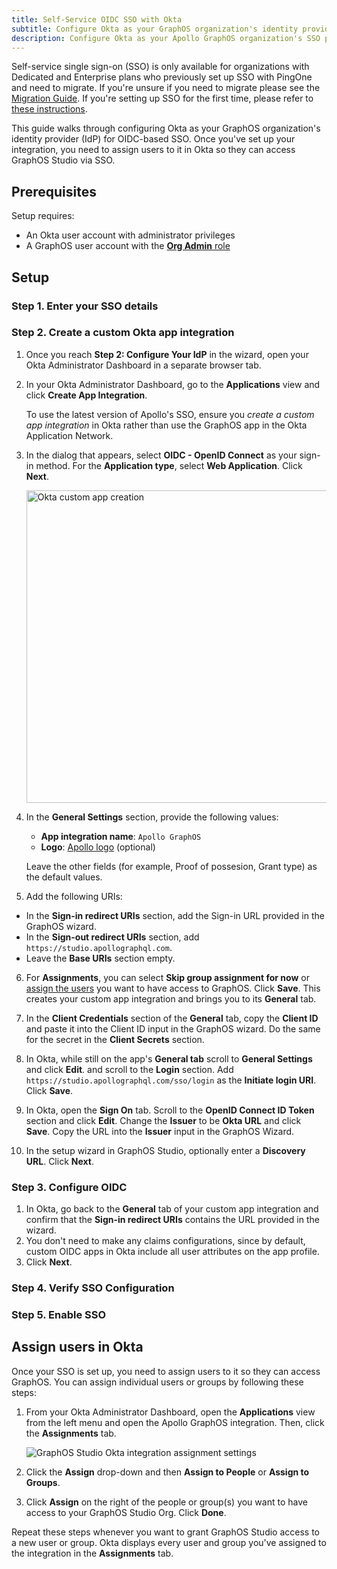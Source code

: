 ```yaml
---
title: Self-Service OIDC SSO with Okta
subtitle: Configure Okta as your GraphOS organization's identity provider
description: Configure Okta as your Apollo GraphOS organization's SSO provider with this OIDC setup guide.
---
```


<PremiumFeature>

Self-service single sign-on (SSO) is only available for organizations with Dedicated and Enterprise plans who previously set up SSO with PingOne and need to migrate.
If you're unsure if you need to migrate please see the [Migration Guide](./migration#who-needs-to-migrate).
If you're setting up SSO for the first time, please refer to [these instructions](../okta-integration-guide).

</PremiumFeature>

This guide walks through configuring Okta as your GraphOS organization's identity provider (IdP) for OIDC-based SSO. Once you've set up your integration, you need to assign users to it in Okta so they can access GraphOS Studio via SSO.

<SSOMigrationNotice />

## Prerequisites

Setup requires:

- An Okta user account with administrator privileges
- A GraphOS user account with the [**Org Admin** role](../members/#organization-wide-member-roles)

## Setup

<SSOSetupSteps type="OIDC" idp="Okta app integration" />

<!-- vale Apollo.Headings = NO -->

### Step 1. Enter your SSO details

<SSOShareDetails type="OIDC" />

### Step 2. Create a custom Okta app integration

1. Once you reach **Step 2: Configure Your IdP** in the wizard, open your Okta Administrator Dashboard in a separate browser tab.
2. In your Okta Administrator Dashboard, go to the **Applications** view and click **Create App Integration**.

   <Note>

   To use the latest version of Apollo's SSO, ensure you _create a custom app integration_ in Okta rather than use the GraphOS app in the Okta Application Network.

   </Note>

3. In the dialog that appears, select **OIDC - OpenID Connect** as your sign-in method. For the **Application type**, select **Web Application**. Click **Next**.

   <img
     src="../../../img/sso/okta-oidc-app.jpg"
     alt="Okta custom app creation"
     className="screenshot"
     width="500"
   />

4. In the **General Settings** section, provide the following values:

   - **App integration name**: `Apollo GraphOS`
   - **Logo**: [Apollo logo](../../../img/sso/apollo-sk-logo.jpg) (optional)

   Leave the other fields (for example, Proof of possesion, Grant type) as the default values.

5. Add the following URIs:

- In the **Sign-in redirect URIs** section, add the Sign-in URL provided in the GraphOS wizard.
- In the **Sign-out redirect URIs** section, add `https://studio.apollographql.com`.
- Leave the **Base URIs** section empty.

6. For **Assignments**, you can select **Skip group assignment for now** or [assign the users](#assign-users-in-okta) you want to have access to GraphOS. Click **Save**. This creates your custom app integration and brings you to its **General** tab.

7. In the **Client Credentials** section of the **General** tab, copy the **Client ID** and paste it into the Client ID input in the GraphOS wizard. Do the same for the secret in the **Client Secrets** section.

8. In Okta, while still on the app's **General tab** scroll to **General Settings** and click **Edit**. and scroll to the **Login** section. Add `https://studio.apollographql.com/sso/login` as the **Initiate login URI**. Click **Save**.

9. In Okta, open the **Sign On** tab. Scroll to the **OpenID Connect ID Token** section and click **Edit**. Change the **Issuer** to be **Okta URL** and click **Save**. Copy the URL into the **Issuer** input in the GraphOS Wizard.

10. In the setup wizard in GraphOS Studio, optionally enter a **Discovery URL**. Click **Next**.

### Step 3. Configure OIDC

1. In Okta, go back to the **General** tab of your custom app integration and confirm that the **Sign-in redirect URIs** contains the URL provided in the wizard.
2. You don't need to make any claims configurations, since by default, custom OIDC apps in Okta include all user attributes on the app profile.
3. Click **Next**.

### Step 4. Verify SSO Configuration

<SSOVerification />

### Step 5. Enable SSO

<!-- vale Apollo.Headings = YES -->

<SSOLegacyUsers idp="Okta" appType="custom app integration" />

## Assign users in Okta

Once your SSO is set up, you need to assign users to it so they can access GraphOS. You can assign individual users or groups by following these steps:

1. From your Okta Administrator Dashboard, open the **Applications** view from the left menu and open the Apollo GraphOS integration. Then, click the **Assignments** tab.

   <img
     src="../../../img/sso/okta-assignments.jpg"
     alt="GraphOS Studio Okta integration assignment settings"
     class="screenshot"
   />

2. Click the **Assign** drop-down and then **Assign to People** or **Assign to Groups**.
3. Click **Assign** on the right of the people or group(s) you want to have access to your GraphOS Studio Org. Click **Done**.

Repeat these steps whenever you want to grant GraphOS Studio access to a new user or group.
Okta displays every user and group you've assigned to the integration in the **Assignments** tab.
